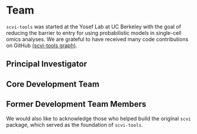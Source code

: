
# Team

`scvi-tools` was started at the Yosef Lab at UC Berkeley with the goal of reducing the barrier to entry for using probabilistic models in single-cell omics analyses. We are grateful to have received many code contributions on GitHub [(scvi-tools graph)](https://github.com/scverse/scvi-tools/graphs/contributors).

## Principal Investigator

<div className="row margin-vert--md">
  <div className="col col--4">
    <TeamCard
      className="col col--4"
      name="Nir Yosef"
      image={useBaseUrl(`img/team-pics/nir.jpeg`)}
      description="Weizmann Institute of Science"
      websiteLink="https://yoseflab.github.io"
      githubLink="https://github.com/YosefLab"
      twitterLink="https://twitter.com/YosefLab"
    />
  </div>
</div>

## Core Development Team

<div className="row margin-vert--md">
  <div className="col col--4">
    <TeamCard
      name="Can Ergen-Behr"
      description="UC Berkeley"
      image={useBaseUrl(`img/team-pics/can.jpeg`)}
      githubLink="https://github.com/canergen"
    />
  </div>
  <div className="col col--4">
    <TeamCard
      name="Pierre Boyeau"
      description="UC Berkeley"
      image={useBaseUrl(`img/team-pics/pierre.jpeg`)}
      githubLink="https://github.com/PierreBoyeau"
    />
  </div>
  <div className="col col--4">
    <TeamCard
      name="Martin Kim"
      description="UC Berkeley"
      image={useBaseUrl(`img/team-pics/martin.jpeg`)}
      githubLink="https://github.com/martinkim0"
      twitterLink="https://twitter.com/martin_kim0"
    />
  </div>
</div>

## Former Development Team Members

We would also like to acknowledge those who helped build the original `scvi` package, which served as the foundation of `scvi-tools`.

<div className="row margin-vert--md">
  <div className="col col--4">
    <TeamCard
      name="Adam Gayoso"
      description="Google DeepMind"
      image={useBaseUrl(`img/team-pics/adam.jpeg`)}
      websiteLink="https://adamgayoso.com"
      githubLink="https://github.com/adamgayoso"
      twitterLink="https://twitter.com/adamgayoso"
    />
  </div>
  <div className="col col--4">
    <TeamCard
      name="Valeh Valiollah Pour Amiri"
      description="Stanford University"
      image={useBaseUrl(`img/team-pics/valeh.jpeg`)}
      websiteLink="https://www.valehamiri.com/"
      githubLink="https://github.com/watiss"
      twitterLink="https://twitter.com/valehvpa"
    />
  </div>
  <div className="col col--4">
    <TeamCard
      name="Justin Hong"
      description="Columbia University"
      image={useBaseUrl(`img/team-pics/justin.jpeg`)}
      websiteLink="https://www.justinhong.me/"
      githubLink="https://github.com/jjhong922"
      twitterLink="https://twitter.com/justjhong"
    />
  </div>
  <div className="col col--4">
    <TeamCard
      name="Galen Xing"
      description="UC Berkeley"
      image={useBaseUrl(`img/team-pics/galen.jpeg`)}
      websiteLink="https://galenxing.com"
      githubLink="https://github.com/galenxing"
      twitterLink="https://twitter.com/galenxing"
    />
  </div>
  <div className="col col--4">
    <TeamCard
      name="Romain Lopez"
      description="Genentech / Stanford"
      image={useBaseUrl(`img/team-pics/romain.jpeg`)}
      websiteLink="https://romain-lopez.github.io"
      githubLink="https://github.com/romain-lopez"
      twitterLink="https://twitter.com/_romain_lopez_"
    />
  </div>
  <div className="col col--4">
    <TeamCard
      name="Jeffrey Regier"
      websiteLink="https://regier.stat.lsa.umich.edu/"
    />
  </div>
  <div className="col col--4">
    <TeamCard
      name="Edouard Mehlman"
      websiteLink="https://edouard360.github.io/about/"
    />
  </div>
  <div className="col col--4">
    <TeamCard name="Yining Liu" />
  </div>
  <div className="col col--4">
    <TeamCard name="Maxime Langevin" />
  </div>
  <div className="col col--4">
    <TeamCard name="Gabriel Misrachi" />
  </div>
  <div className="col col--4">
    <TeamCard name="Achille Nazaret" websiteLink="https://nazaret.me/" />
  </div>
  <div className="col col--4">
    <TeamCard name="Oscar Clivio" />
  </div>
  <div className="col col--4">
    <TeamCard name="Jules Samaran" />
  </div>
  <div className="col col--4">
    <TeamCard name="Valentine Svensson" />
  </div>
</div>
